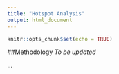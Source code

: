 ```yaml
---
title: "Hotspot Analysis"
output: html_document
---
```


```r
knitr::opts_chunk$set(echo = TRUE)
```

##Methodology
*To be updated*

...